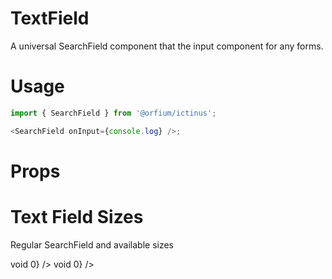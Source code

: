 
<Meta title="Design System/SearchField" component={SearchField} />

# TextField

A universal SearchField component that the input component for any forms.

# Usage

```js
import { SearchField } from '@orfium/ictinus';

<SearchField onInput={console.log} />;
```

# Props

<Props of={SearchField} />

# Text Field Sizes

Regular SearchField and available sizes

<Preview>
  <Story name="Text Field Sizes">
    <Stack>
      <SearchField onInput={console.log} size={'md'} onClear={() => void 0} />
      <SearchField onInput={console.log} size={'sm'} onClear={() => void 0} />
    </Stack>
  </Story>
</Preview>
